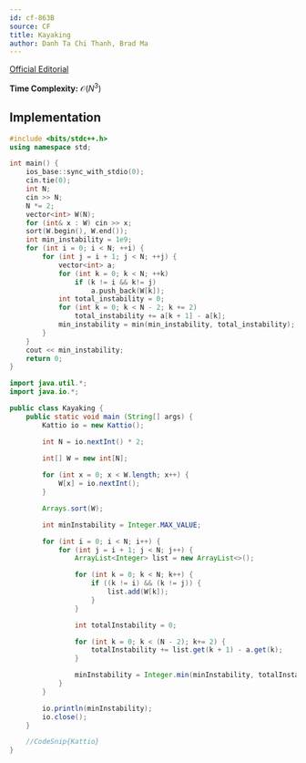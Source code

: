 ```yaml
---
id: cf-863B
source: CF
title: Kayaking
author: Danh Ta Chi Thanh, Brad Ma
---
```


[Official Editorial](https://codeforces.com/blog/entry/54708)

**Time Complexity:** $\mathcal{O}(N^3)$

## Implementation

<LanguageSection>

<CPPSection>

```cpp
#include <bits/stdc++.h>
using namespace std;

int main() {
	ios_base::sync_with_stdio(0);
	cin.tie(0);
	int N;
	cin >> N;
	N *= 2;
	vector<int> W(N);
	for (int& x : W) cin >> x;
	sort(W.begin(), W.end());
	int min_instability = 1e9;
	for (int i = 0; i < N; ++i) {
		for (int j = i + 1; j < N; ++j) {
			vector<int> a;
			for (int k = 0; k < N; ++k)
				if (k != i && k!= j)
					a.push_back(W[k]);
			int total_instability = 0;
			for (int k = 0; k < N - 2; k += 2)
				total_instability += a[k + 1] - a[k];
			min_instability = min(min_instability, total_instability);
		}
	}
	cout << min_instability;
	return 0;
}

```

</CPPSection>
	
<JavaSection>
	
```java
import java.util.*;
import java.io.*;

public class Kayaking {
	public static void main (String[] args) {
		Kattio io = new Kattio();

		int N = io.nextInt() * 2;
		
		int[] W = new int[N];

		for (int x = 0; x < W.length; x++) {
			W[x] = io.nextInt();
		}

		Arrays.sort(W);

		int minInstability = Integer.MAX_VALUE;

		for (int i = 0; i < N; i++) {
			for (int j = i + 1; j < N; j++) {
				ArrayList<Integer> list = new ArrayList<>();

				for (int k = 0; k < N; k++) {
					if ((k != i) && (k != j)) {
						list.add(W[k]);
					}
				}

				int totalInstability = 0;

				for (int k = 0; k < (N - 2); k+= 2) {
					totalInstability += list.get(k + 1) - a.get(k);
				}

				minInstability = Integer.min(minInstability, totalInstability);
			}
		}

		io.println(minInstability);
		io.close();
	}

	//CodeSnip{Kattio}
}

```
	
</JavaSection>

</LanguageSection>
